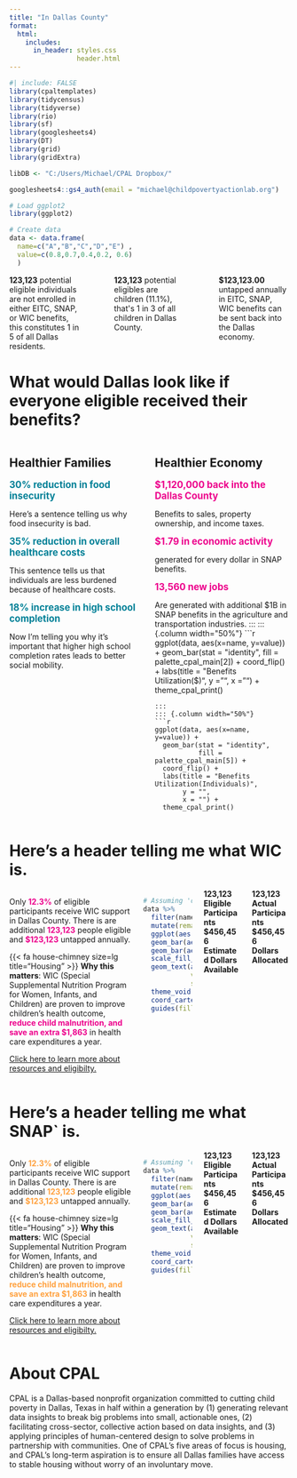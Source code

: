 ```yaml
---
title: "In Dallas County"
format:
  html:
    includes:
      in_header: styles.css
                 header.html
---
```


```r
#| include: FALSE
library(cpaltemplates)
library(tidycensus)
library(tidyverse)
library(rio)
library(sf)
library(googlesheets4)
library(DT)
library(grid)
library(gridExtra)

libDB <- "C:/Users/Michael/CPAL Dropbox/"

googlesheets4::gs4_auth(email = "michael@childpovertyactionlab.org")

# Load ggplot2
library(ggplot2)

# Create data
data <- data.frame(
  name=c("A","B","C","D","E") ,  
  value=c(0.8,0.7,0.4,0.2, 0.6)
  )
```

:::: {.columns}
::: {.column width="30%"}

```{=html}
<div class="section-container">
    <div class="section" style="text-align: center;">
        <i class="fas fa-people-group" style="font-size: 5em; color: #008097;"></i>
    </div>
    <div class="section-text">
        <b>123,123</b> potential eligible individuals are not enrolled in either EITC, SNAP, or WIC benefits, this constitutes 1 in 5 of all Dallas residents.
    </div>
</div>
```
:::
::: {.column width="5%"}
:::
::: {.column width="30%"}
```{=html}
<div class="section-container">
    <div class="section" style="text-align: center;">
        <i class="fas fa-baby" style="font-size: 5em; color: #008097;"></i>
    </div>
    <div class="section-text">
        <b>123,123</b> potential eligibles are children (11.1%), that's 1 in 3 of all children in Dallas County.
    </div>
</div>
```
:::
::: {.column width="5%"}
:::
::: {.column width="30%"}
```{=html}
<div class="section-container">
    <div class="section" style="text-align: center;">
        <i class="fas fa-money-bill-wave" style="font-size: 5em; color: #008097;"></i>
    </div>
    <div class="section-text">
        <b>$123,123.00</b> untapped annually in EITC, SNAP, WIC benefits can be sent back into the Dallas economy.
    </div>
</div>
```
:::
::::

#  What would Dallas look like if everyone eligible received their benefits?
:::: {.columns}
::: {.column width="50%"}
## Healthier Families
**<span style="font-size: 1.2em; color: #008097;">30% reduction in food insecurity</span>**

Here's a sentence telling us why food insecurity is bad.

**<span style="font-size: 1.2em; color: #008097;">35% reduction in overall healthcare costs</span>**

This sentence tells us that individuals are less burdened because of healthcare costs.

**<span style="font-size: 1.2em; color: #008097;">18% increase in high school completion</span>**

Now I'm telling you why it's important that higher high school completion rates leads to better social mobility.
:::
::: {.column width="50%"}
## Healthier Economy
**<span style="font-size: 1.2em; color: #ed018c;">$1,120,000 back into the Dallas County</span>** 

Benefits to sales, property ownership, and income taxes.

**<span style="font-size: 1.2em; color: #ed018c;">$1.79 in economic activity</span>** 

generated for every dollar in SNAP benefits.

**<span style="font-size: 1.2em; color: #ed018c;">13,560 new jobs</span>**

Are generated with additional $1B in SNAP benefits in the agriculture and transportation industries.
:::
::: {.column width="50%"}
```r
ggplot(data, aes(x=name, y=value)) + 
  geom_bar(stat = "identity",
           fill = palette_cpal_main[2]) +
  coord_flip() +
  labs(title = "Benefits Utilization($)",
       y = "",
       x = "") +
  theme_cpal_print()
```
:::
::: {.column width="50%"}
```r
ggplot(data, aes(x=name, y=value)) + 
  geom_bar(stat = "identity",
           fill = palette_cpal_main[5]) +
  coord_flip() +
  labs(title = "Benefits Utilization(Individuals)",
       y = "",
       x = "") +
  theme_cpal_print()
```
:::
::::

# Here's a header telling me what WIC is.
:::: {.columns}
::: {.column width="50%"}
Only **<span style="color: #ed018c;">12.3%</span>** of eligible participants receive WIC support in Dallas County. There is are additional **<span style="color: #ed018c;">123,123</span>** people eligible and **<span style="color: #ed018c;">$123,123</span>** untapped annually.

:::{.shadecontent}
{{< fa house-chimney size=lg title="Housing" >}} **Why this matters**: WIC (Special Supplemental Nutrition Program for Women, Infants, and Children) are proven to improve children's health outcome, **<span style="color: #ed018c;">reduce child malnutrition, and save an extra $1,863</span>** in health care expenditures a year.
:::

[Click here to learn more about resources and eligibilty.](https://quarto.org)
:::
::: {.column width="20%"}
```r
# Assuming 'data' is your dataframe and it has columns 'name' and 'value'
data %>%
  filter(name == "A") %>%
  mutate(remaining = 1 - value) %>%  # Calculate the remaining space
  ggplot(aes(x = name)) +
  geom_bar(aes(y = -value, fill = "your_value"), stat = "identity", width = 0.3) +
  geom_bar(aes(y = -remaining, fill = "remaining"), stat = "identity", width = 0.3) +
  scale_fill_manual(values = c(your_value = palette_cpal_main[5], remaining = palette_cpal_gray[1])) +
  geom_text(aes(y = -value, label = value), 
            vjust = -3, 
            size = 12) +  # Adjust 'size' as needed
  theme_void() +
  coord_cartesian(ylim = c(-1, 0)) +  # Adjust Y limits for inverted plot
  guides(fill = "none")  # Remove the legend
```
:::
::: {.column width="15%"}
```{=html}
<div class="section-container">
    <div class="section">
        <i class="fas fa-people-group" style="font-size: 2em; color: #000000;"></i>
    </div>
    <div class="section-text">
        <b>123,123 <br>Eligible Participants</b>
    </div>
</div>

<!-- Second section-container starts here -->
<div class="section-container">
    <div class="section">
        <!-- Modify the icon or style as needed -->
        <i class="fas fa-money-bill-wave" style="font-size: 2em; color: #000000;"></i>
    </div>
    <div class="section-text">
        <!-- Modify the text as needed -->
        <b>$456,456 <br>Estimated Dollars Available</b>
    </div>
</div>
```
:::
::: {.column width="15%"}
```{=html}
<div class="section-container">
    <div class="section">
        <i class="fas fa-people-group" style="font-size: 2em; color: #000000;"></i>
    </div>
    <div class="section-text">
        <b>123,123 <br>Actual Participants</b>
    </div>
</div>

<!-- Second section-container starts here -->
<div class="section-container">
    <div class="section">
        <!-- Modify the icon or style as needed -->
        <i class="fas fa-money-bill-wave" style="font-size: 2em; color: #000000;"></i>
    </div>
    <div class="section-text">
        <!-- Modify the text as needed -->
        <b>$456,456 <br>Dollars Allocated</b>
    </div>
</div>
```
:::
::::

# Here's a header telling me what SNAP` is.
:::: {.columns}
::: {.column width="50%"}
Only **<span style="color: #ffa13e;">12.3%</span>** of eligible participants receive WIC support in Dallas County. There is are additional **<span style="color: #ffa13e;">123,123</span>** people eligible and **<span style="color: #ffa13e;">$123,123</span>** untapped annually.

:::{.shadecontent}
{{< fa house-chimney size=lg title="Housing" >}} **Why this matters**: WIC (Special Supplemental Nutrition Program for Women, Infants, and Children) are proven to improve children's health outcome, **<span style="color: #ffa13e;">reduce child malnutrition, and save an extra $1,863</span>** in health care expenditures a year.
:::

[Click here to learn more about resources and eligibilty.](https://quarto.org)
:::
::: {.column width="20%"}
```r
# Assuming 'data' is your dataframe and it has columns 'name' and 'value'
data %>%
  filter(name == "A") %>%
  mutate(remaining = 1 - value) %>%  # Calculate the remaining space
  ggplot(aes(x = name)) +
  geom_bar(aes(y = -value, fill = "your_value"), stat = "identity", width = 0.3) +
  geom_bar(aes(y = -remaining, fill = "remaining"), stat = "identity", width = 0.3) +
  scale_fill_manual(values = c(your_value = palette_cpal_main[7], remaining = palette_cpal_gray[1])) +
  geom_text(aes(y = -value, label = value), 
            vjust = -3, 
            size = 12) +  # Adjust 'size' as needed
  theme_void() +
  coord_cartesian(ylim = c(-1, 0)) +  # Adjust Y limits for inverted plot
  guides(fill = "none")  # Remove the legend
```
:::
::: {.column width="15%"}
```{=html}
<div class="section-container">
    <div class="section">
        <i class="fas fa-people-group" style="font-size: 2em; color: #000000;"></i>
    </div>
    <div class="section-text">
        <b>123,123 <br>Eligible Participants</b>
    </div>
</div>

<!-- Second section-container starts here -->
<div class="section-container">
    <div class="section">
        <!-- Modify the icon or style as needed -->
        <i class="fas fa-money-bill-wave" style="font-size: 2em; color: #000000;"></i>
    </div>
    <div class="section-text">
        <!-- Modify the text as needed -->
        <b>$456,456 <br>Estimated Dollars Available</b>
    </div>
</div>
```
:::
::: {.column width="15%"}
```{=html}
<div class="section-container">
    <div class="section">
        <i class="fas fa-people-group" style="font-size: 2em; color: #000000;"></i>
    </div>
    <div class="section-text">
        <b>123,123 <br>Actual Participants</b>
    </div>
</div>

<!-- Second section-container starts here -->
<div class="section-container">
    <div class="section">
        <!-- Modify the icon or style as needed -->
        <i class="fas fa-money-bill-wave" style="font-size: 2em; color: #000000;"></i>
    </div>
    <div class="section-text">
        <!-- Modify the text as needed -->
        <b>$456,456 <br>Dollars Allocated</b>
    </div>
</div>
```
:::
::::

# About CPAL
CPAL is a Dallas-based nonprofit organization committed to cutting child poverty in
Dallas, Texas in half within a generation by (1) generating relevant data insights to break big problems into small, actionable ones, (2) facilitating cross-sector, collective action based on data insights, and (3) applying principles of human-centered design to solve problems in partnership with communities. One of CPAL’s five areas of focus is housing, and CPAL’s long-term aspiration is to ensure all Dallas families have access to stable housing without worry of an involuntary move.
